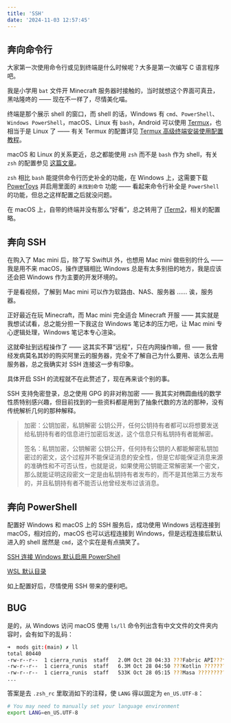 ```yaml
---
title: 'SSH'
date: '2024-11-03 12:57:45'
---
```


## 奔向命令行

大家第一次使用命令行或见到终端是什么时候呢？大多是第一次编写 C 语言程序吧。

我是小学用 `bat` 文件开 Minecraft 服务器时接触的，当时就想这个界面可真丑，黑咕隆咚的 —— 现在不一样了，尽情美化喵。

终端是那个展示 shell 的窗口，而 shell 的话，Windows 有 `cmd`、`PowerShell`、`Windows PowerShell`，macOS、Linux 有 `bash`，Android 可以使用 [Termux](https://github.com/termux/termux-app)，也相当于是 Linux 了 —— 有关 Termux 的配置详见 [Termux 高级终端安装使用配置教程](https://www.sqlsec.com/2018/05/termux.html)。

macOS 和 Linux 的关系更近，总之都能使用 `zsh` 而不是 `bash` 作为 shell，有关 `zsh` 的配置参见 [这篇文章](https://www.mintimate.cn/2021/02/05/configZsh)。

`zsh` 相比 `bash` 能提供命令行历史补全的功能，在 Windows 上，这需要下载 [PowerToys](https://github.com/microsoft/PowerToys) 并启用里面的 `未找到命令` 功能 —— 看起来命令行补全是 `PowerShell` 的功能，但总之这样配置之后就没问题。

在 macOS 上，自带的终端并没有那么“好看”，总之转用了 [iTerm2](https://iterm2.com)，相关的配置略。

## 奔向 SSH

在购入了 Mac mini 后，除了写 SwiftUI 外，也想用 Mac mini 做些别的什么 —— 我是用不来 macOS，操作逻辑相比 Windows 总是有太多别扭的地方，我是应该还会把 Windows 作为主要的开发环境的。

于是看视频，了解到 Mac mini 可以作为软路由、NAS、服务器 …… 诶，服务器。

正好最近在玩 Minecraft，而 Mac mini 完全适合 Minecraft 开服 —— 其实就是我想试试看，总之能分担一下我这台 Windows 笔记本的压力吧，让 Mac mini 专心逻辑处理，Windows 笔记本专心渲染。

这就牵扯到远程操作了 —— 这其实不算“远程”，只在内网操作嘛，但 —— 我曾经发病莫名其妙的购买阿里云的服务器，完全不了解自己为什么要用、该怎么去用服务器，总之我确实对 SSH 连接这一步有印象。

具体开启 SSH 的流程就不在此赘述了，现在再来谈个别的事。

SSH 支持免密登录，总之使用 GPG 的非对称加密 —— 我其实对椭圆曲线的数学性质特别感兴趣，但目前找到的一些资料都是用到了抽象代数的方法的那种，没有传统解析几何的那种解释。

> 加密：公钥加密，私钥解密
> 公钥公开，任何公钥持有者都可以将想要发送给私钥持有者的信息进行加密后发送，这个信息只有私钥持有者能解密。
>
> 签名：私钥加密，公钥解密
> 公钥公开，任何持有公钥的人都能解密私钥加密过的密文，这个过程并不能保证消息的安全性，但是它却能保证消息来源的准确性和不可否认性，也就是说，如果使用公钥能正常解密某一个密文，那么就能证明这段密文一定是由私钥持有者发布的，而不是其他第三方发布的，并且私钥持有者不能否认他曾经发布过该消息。

## 奔向 PowerShell

配置好 Windows 和 macOS 上的 SSH 服务后，成功使用 Windows 远程连接到 macOS，相对应的，macOS 也可以远程连接到 Windows，但是远程连接后默认进入的 shell 居然是 `cmd`，这个实在是有点搞笑了。

[SSH 连接 Windows 默认启用 PowerShell](https://learn.microsoft.com/zh-cn/windows-server/administration/OpenSSH/openssh-server-configuration#configuring-the-default-shell-for-openssh-in-windows)

[WSL 默认目录](https://whlit.github.io/linux/wsl-default-dir.html)

如上配置好后，尽情使用 SSH 带来的便利吧。

## BUG

是的，从 Windows 访问 macOS 使用 `ls/ll` 命令列出含有中文文件的文件夹内容时，会有如下的乱码：

```bash
➜  mods git:(main) ✗ ll
total 80440
-rw-r--r--  1 cierra_runis  staff   2.0M Oct 28 04:33 ???Fabric API???fabric-api-0.92.2+1.20.1.jar
-rw-r--r--  1 cierra_runis  staff   6.3M Oct 28 04:50 ???Kotlin ?????????fabric-language-kotlin-1.9.5+kotlin.1.8.22.jar
-rw-r--r--  1 cierra_runis  staff   533K Oct 28 05:15 ???Masa ????????????malilib-fabric-1.20.1-0.16.3.jar
...
```

答案是去 `.zsh_rc` 里取消如下的注释，使 `LANG` 得以固定为 `en_US.UTF-8`：

```bash
# You may need to manually set your language environment
export LANG=en_US.UTF-8
```
